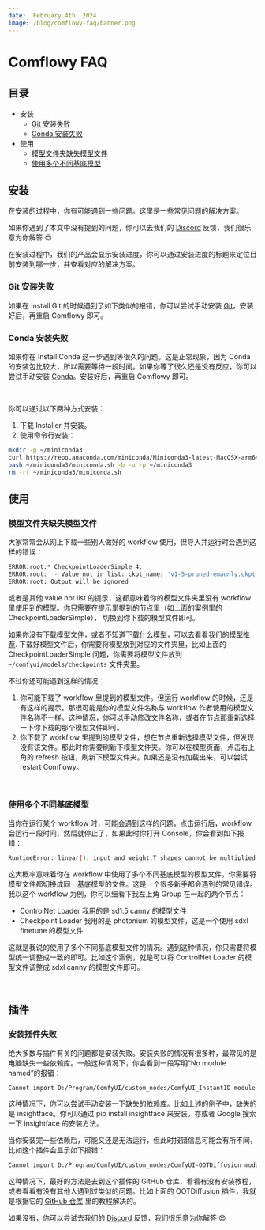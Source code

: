 ```yaml
---
date:  February 4th, 2024
image: /blog/comflowy-faq/banner.png
---
```


# Comflowy FAQ


## 目录

* 安装
  * [Git 安装失败](#git-安装失败)
  * [Conda 安装失败](#conda-安装失败)
* 使用
  * [模型文件夹缺失模型文件](#模型文件夹缺失模型文件)
  * [使用多个不同基底模型](#使用多个不同基底模型)

## 安装

在安装的过程中，你有可能遇到一些问题。这里是一些常见问题的解决方案。

如果你遇到了本文中没有提到的问题，你可以去我们的 [Discord](https://discord.gg/xqB9VyEX) 反馈，我们很乐意为你解答 😎

在安装过程中，我们的产品会显示安装进度，你可以通过安装进度的标题来定位目前安装到哪一步，并查看对应的解决方案。

### Git 安装失败

如果在 Install Git 的时候遇到了如下类似的报错，你可以尝试手动安装 [Git](https://git-scm.com/)，安装好后，再重启 Comflowy 即可。
<br/>
<PhotoProvider>
  <PhotoView src="/blog/comflowy-faq/001.png">
    <img src="/blog/comflowy-faq/001.png" alt="" className='rounded-lg'/>
  </PhotoView>
</PhotoProvider>

### Conda 安装失败

如果你在 Install Conda 这一步遇到等很久的问题。这是正常现象，因为 Conda 的安装包比较大，所以需要等待一段时间。如果你等了很久还是没有反应，你可以尝试手动安装 [Conda](https://docs.conda.io/projects/miniconda/en/latest/)。安装好后，再重启 Comflowy 即可。

<br/>
<PhotoProvider>
  <PhotoView src="/blog/comflowy-faq/002.png">
    <img src="/blog/comflowy-faq/002.png" alt="" className='rounded-lg'/>
  </PhotoView>
</PhotoProvider>

你可以通过以下两种方式安装：
1. 下载 Installer 并安装。
2. 使用命令行安装：

```bash
mkdir -p ~/miniconda3
curl https://repo.anaconda.com/miniconda/Miniconda3-latest-MacOSX-arm64.sh -o ~/miniconda3/miniconda.sh
bash ~/miniconda3/miniconda.sh -b -u -p ~/miniconda3
rm -rf ~/miniconda3/miniconda.sh
```

## 使用

### 模型文件夹缺失模型文件

大家常常会从网上下载一些别人做好的 workflow 使用，但导入并运行时会遇到这样的错误：

```bash
ERROR:root:* CheckpointLoaderSimple 4:
ERROR:root:  - Value not in list: ckpt_name: 'v1-5-pruned-emaonly.ckpt' not in (list of length 24)
ERROR:root: Output will be ignored
```

或者是其他 value not list 的提示，这都意味着你的模型文件夹里没有 workflow 里使用到的模型。你只需要在提示里提到的节点里（如上面的案例里的 CheckpointLoaderSimple），
切换到你下载的模型文件即可。

如果你没有下载模型文件，或者不知道下载什么模型，可以去看看我们的[模型推荐](../model). 下载好模型文件后，你需要将模型放到对应的文件夹里，比如上面的 CheckpointLoaderSimple 问题，你需要将模型文件放到 `~/comfyui/models/checkpoints` 文件夹里。

不过你还可能遇到这样的情况：
1. 你可能下载了 workflow 里提到的模型文件。但运行 workflow 的时候，还是有这样的提示。那很可能是你的模型文件名称与 workflow 作者使用的模型文件名称不一样。这种情况，你可以手动修改文件名称，或者在节点那重新选择一下你下载的那个模型文件即可。
2. 你下载了 workflow 里提到的模型文件，想在节点重新选择模型文件，但发现没有该文件。那此时你需要刷新下模型文件夹。你可以在模型页面，点击右上角的 refresh 按钮，刷新下模型文件夹。如果还是没有加载出来，可以尝试 restart Comflowy。

<br/>
<PhotoProvider>
  <PhotoView src="/blog/comflowy-faq/004.png">
    <img src="/blog/comflowy-faq/004.png" alt="" className='rounded-lg'/>
  </PhotoView>
</PhotoProvider>

### 使用多个不同基底模型

当你在运行某个 workflow 时，可能会遇到这样的问题，点击运行后，workflow 会运行一段时间，然后就停止了，如果此时你打开 Console，你会看到如下报错：

```bash
RuntimeError: linear(): input and weight.T shapes cannot be multiplied (154x2048 and 768x320)
```

这大概率意味着你在 workflow 中使用了多个不同基底模型的模型文件，你需要将模型文件都切换成同一基底模型的文件。这是一个很多新手都会遇到的常见错误。我以这个 workflow 为例，你可以细看下我左上角 Group 在一起的两个节点：

* ControlNet Loader 我用的是 sd1.5 canny 的模型文件
* Checkpoint Loader 我用的是 photonium 的模型文件，这是一个使用 sdxl finetune 的模型文件

这就是我说的使用了多个不同基底模型文件的情况。遇到这种情况，你只需要将模型统一调整成一致的即可。比如这个案例，就是可以将 ControlNet Loader 的模型文件调整成 sdxl canny 的模型文件即可。

<br/>
<PhotoProvider>
  <PhotoView src="/blog/comflowy-faq/003.png">
    <img src="/blog/comflowy-faq/003.png" alt="" className='rounded-lg'/>
  </PhotoView>
</PhotoProvider>

## 插件

### 安装插件失败

绝大多数与插件有关的问题都是安装失败。安装失败的情况有很多种，最常见的是电脑缺失一些依赖库。一般这种情况下，你会看到一段写明“No module named”的报错：

```bash
Cannot import D:/Program/ComfyUI/custom_nodes/ComfyUI_InstantID module for custom nodes: No module named 'insightface'
```

这种情况下，你可以尝试手动安装一下缺失的依赖库。比如上述的例子中，缺失的是 insightface。你可以通过 pip install insightface 来安装。亦或者 Google 搜索一下 insightface 的安装方法。

当你安装完一些依赖后，可能又还是无法运行，但此时报错信息可能会有所不同，比如这个插件会显示如下报错：

```bash
Cannot import D:/Program/ComfyUI/custom_nodes/ComfyUI-OOTDiffusion module for custom nodes: Command '['where', 'cl']' returned non-zero exit status 1.
```

这种情况下，最好的方法是去到这个插件的 GitHub 仓库，看看有没有安装教程，或者看看有没有其他人遇到过类似的问题。比如上面的 OOTDiffusion 插件，我就是根据它的 [GitHub 仓库](https://github.com/AuroBit/ComfyUI-OOTDiffusion) 里的教程解决的。

如果没有，你可以尝试去我们的 [Discord](https://discord.gg/xqB9VyEX) 反馈，我们很乐意为你解答 😎
